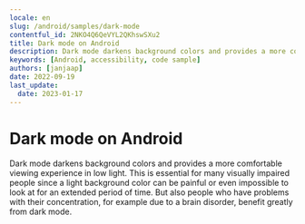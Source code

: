 ```yaml
---
locale: en
slug: /android/samples/dark-mode
contentful_id: 2NKO4Q6QeVYL2QKhswSXu2
title: Dark mode on Android
description: Dark mode darkens background colors and provides a more comfortable viewing experience in low light.
keywords: [Android, accessibility, code sample]
authors: [janjaap]
date: 2022-09-19
last_update:
  date: 2023-01-17
---
```


# Dark mode on Android

Dark mode darkens background colors and provides a more comfortable viewing experience in low light. This is essential for many visually impaired people since a light background color can be painful or even impossible to look at for an extended period of time. But also people who have problems with their concentration, for example due to a brain disorder, benefit greatly from dark mode.

<CodeSample id="screen-dark-mode" framework="android" locale="en"/>
